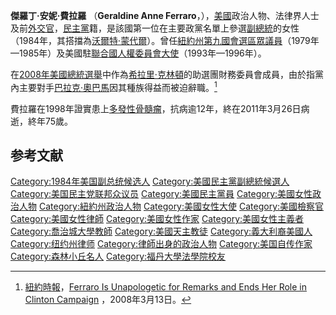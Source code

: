 {{noteTA
|1=zh-cn:福坦莫; zh-tw:福丹;
}}
{{Infobox officeholder
|name          = 傑羅丁·費拉羅
|image         = GeraldineFerraro.jpg
|alt           = Woman in her forties, smiling for portrait, in more relaxed setting than usual for officeholders
|office        = 美國駐聯合國人權理事會大使
|president     = [[比爾·克林頓|比爾·克林頓]]
|term_start    = 1993
|term_end      = 1996
|predecessor   = [[阿曼多·瓦拉達雷斯|阿曼多·瓦拉達雷斯]]
|successor     = [[南希·魯賓|南希·魯賓]]
|office1       = 眾議院民主黨核心小組秘書
|leader1       = [[提普·奧尼爾|提普·奧尼爾]]
|term_start1   = January 3, 1981
|term_end1     = January 3, 1985
|predecessor1  = [[雪莉·奇澤姆|雪莉·奇澤姆]]
|successor1    = [[瑪麗·羅斯·奧卡|瑪麗·羅斯·奧卡]]
|state2        = [[紐約州|紐約州]]
|district2     = {{ushr|NY|9|9th}}
|term_start2   = January 3, 1979
|term_end2     = January 3, 1985
|predecessor2  = [[詹姆斯·J·德萊尼|詹姆斯·J·德萊尼]]
|successor2    = Thomas J. Manton
|birth_name    = 傑羅丁·安妮·費拉羅
|birth_date    = {{birth date|1935|8|26}}
|birth_place   = {{USA}}[[紐約州|紐約州]][[紐堡市_(紐約州)|紐堡市]]
|death_date    = {{death date and age|2011|3|26|1935|8|26}}
|death_place   = {{USA}}[[麻薩諸塞州|麻薩諸塞州]][[波士頓|波士頓]]
|party         = [[民主黨_(美國)|民主黨]]
|spouse        = {{marriage|約翰·扎卡羅|July 16, 1960}}
|children      = 3
|education     = {{nowrap|[[瑪麗山曼哈頓學院|瑪麗山曼哈頓學院]]}} ([[Bachelor_of_Arts|BA]])<br>[[福坦莫大學|福坦莫大學]] ([[Juris_Doctor|JD]])
|signature     = Geraldine A. Ferraro Signature.svg
}}
'''傑羅丁·安妮·費拉羅''' （'''Geraldine Anne Ferraro'''，{{bd|1935年|8月25日|2011年|3月26日|catIdx=Ferraro, Geraldine}}），[[美國|美國]]政治人物、法律界人士及前[[外交官|外交官]]，[[民主黨_(美國)|民主黨]]籍，是該國第一位在主要政黨名單上參選[[美國副總統|副總統]]的女性（1984年，其搭擋為[[沃爾特·蒙代爾|沃爾特·蒙代爾]]）。曾任[[紐約州第九國會選區|紐約州第九國會選區]][[美國眾議院|眾議員]]（1979年—1985年）及美國駐[[聯合國人權委員會|聯合國人權委員會]][[大使|大使]]（1993年—1996年）。

在[[2008年美國總統選舉|2008年美國總統選舉]]中作為[[希拉里·克林頓|希拉里·克林頓]]的助選團財務委員會成員，由於指黨內主要對手[[巴拉克·奧巴馬|巴拉克·奧巴馬]]因其種族得益而被迫辭職。<ref>[[紐約時報|紐約時報]]，[http://www.nytimes.com/2008/03/13/us/politics/13ferraro.html?ref=us Ferraro Is Unapologetic for Remarks and Ends Her Role in Clinton Campaign] {{Wayback|url=http://www.nytimes.com/2008/03/13/us/politics/13ferraro.html?ref=us |date=20200925031844 }}，2008年3月13日。</ref>

費拉羅在1998年證實患上[[多發性骨髓瘤|多發性骨髓瘤]]，抗病逾12年，終在2011年3月26日病逝，終年75歲。

==参考文献==
<div class="references-small">
<references />
</div>
{{Democratic Party}}
{{Authority control}}
{{DEFAULTSORT:Ferraro, Geraldine}}
[[Category:1984年美国副总统候选人|Category:1984年美国副总统候选人]]
[[Category:美國民主黨副總統候選人|Category:美國民主黨副總統候選人]]
[[Category:美国民主党联邦众议员|Category:美国民主党联邦众议员]]
[[Category:美國民主黨員|Category:美國民主黨員]]
[[Category:美國女性政治人物|Category:美國女性政治人物]]
[[Category:紐約州政治人物|Category:紐約州政治人物]]
[[Category:美國女性大使|Category:美國女性大使]]
[[Category:美國檢察官|Category:美國檢察官]]
[[Category:美國女性律師|Category:美國女性律師]]
[[Category:美國女性作家|Category:美國女性作家]]
[[Category:美國女性主義者|Category:美國女性主義者]]
[[Category:喬治城大學教師|Category:喬治城大學教師]]
[[Category:美國天主教徒|Category:美國天主教徒]]
[[Category:義大利裔美國人|Category:義大利裔美國人]]
[[Category:纽约州律师|Category:纽约州律师]]
[[Category:律師出身的政治人物|Category:律師出身的政治人物]]
[[Category:美国自传作家|Category:美国自传作家]]
[[Category:森林小丘名人|Category:森林小丘名人]]
[[Category:福丹大學法學院校友|Category:福丹大學法學院校友]]